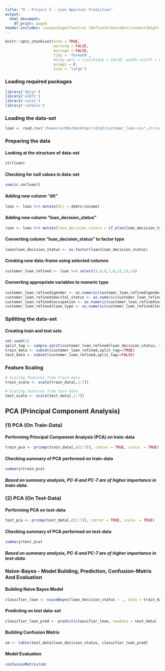 ---
title: "R : Project 5 : Loan Approval Prediction"
output:
  html_document:
    df_print: paged
header-includes: \usepackage{fvextra} \DefineVerbatimEnvironment{Highlighting}{Verbatim}{breaklines,commandchars=\\\{\}}
---

```{r setup, include=FALSE}
knitr::opts_chunk$set(echo = TRUE,
                      warning = FALSE,
                      message = FALSE,
                      tidy = 'formatR',
                      #tidy.opts = list(blank = FALSE, width.cutoff = 90),
                      prompt = F,
                      size = 'large')
```

### Loading required packages

```{r}
library('dplyr')
library('e1071')
library('caret')
library('caTools')
```

### Loading the data-set

```{r}
loan <- read.csv("/home/carb0n/Desktop/r/d/p5/customer_loan.csv",stringsAsFactors = TRUE)
```

### Preparing the data

#### Looking at the structure of data-set

```{r}
str(loan)
```

#### Checking for null values in data-set

```{r}
sum(is.na(loan))
```

#### Adding new column "dti"

```{r}
loan <- loan %>% mutate(dti = debts/income)
```

#### Adding new column "loan_decision_status"

```{r}
loan <- loan %>% mutate(loan_decision_status = if_else(loan_decision_type == "Denied", 0, 1))
```

#### Converting column "loan_decision_status" to factor type

```{r}
loan$loan_decision_status <- as.factor(loan$loan_decision_status)
```

#### Creating new data-frame using selected columns

```{r}
customer_loan_refined <- loan %>% select(3,4,6,7,8,11,13,14)
```

#### Converting appropriate variables to numeric type

```{r}
customer_loan_refined$gender <- as.numeric(customer_loan_refined$gender)
customer_loan_refined$marital_status <- as.numeric(customer_loan_refined$marital_status)
customer_loan_refined$occupation <- as.numeric(customer_loan_refined$occupation)
customer_loan_refined$loan_type <- as.numeric(customer_loan_refined$loan_type)
```

### Splitting the data-set

#### Creating train and test sets

```{r}
set.seed(1)
split_tag <- sample.split(customer_loan_refined$loan_decision_status, SplitRatio = 0.7)
train_data <- subset(customer_loan_refined,split_tag==TRUE)
test_data <- subset(customer_loan_refined,split_tag==FALSE)
```

### Feature Scaling

```{r}
# Scaling features from train-data
train_scale <- scale(train_data[,1:7])

# Scaling features from test-data
test_scale <- scale(test_data[,1:7])
```

## PCA (Principal Component Analysis)

### (1) PCA (On Train-Data)

#### Performing Principal Component Analysis (PCA) on train-data

```{r}
train_pca <- prcomp(train_data[,c(1:7)], center = TRUE, scale. = TRUE)
```

#### Checking summary of PCA performed on train-data

```{r}
summary(train_pca)
```

##### Based on summary analysis, PC-6 and PC-7 are of higher importance in train-data.

### (2) PCA (On Test-Data)

#### Performing PCA on test-data

```{r}
test_pca <- prcomp(test_data[,c(1:7)], center = TRUE, scale. = TRUE)
```

#### Checking summary of PCA performed on test-data

```{r}
summary(test_pca)
```

##### Based on summary analysis, PC-6 and PC-7 are of higher importance in test-data.

### Naive-Bayes - Model Building, Prediction, Confusion-Matrix And Evaluation

#### Building Naive Bayes Model

```{r}
classifier_loan <- naiveBayes(loan_decision_status ~ ., data = train_data)
```

#### Predicting on test data-set

```{r}
classifier_loan_pred <- predict(classifier_loan, newdata = test_data)
```

#### Building Confusion Matrix

```{r}
cm <- table(test_data$loan_decision_status, classifier_loan_pred)
```

#### Model Evaluation

```{r}
confusionMatrix(cm)
```